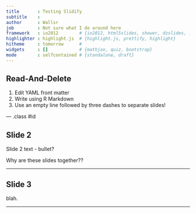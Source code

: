```yaml
---
title       : Testing Slidify 
subtitle    : 
author      : Wallsr
job         : Not sure what I do around here
framework   : io2012        # {io2012, html5slides, shower, dzslides, ...}
highlighter : highlight.js  # {highlight.js, prettify, highlight}
hitheme     : tomorrow      # 
widgets     : []            # {mathjax, quiz, bootstrap}
mode        : selfcontained # {standalone, draft}
---
```


## Read-And-Delete

1. Edit YAML front matter
2. Write using R Markdown
3. Use an empty line followed by three dashes to separate slides!

--- .class #id 

## Slide 2

Slide 2 text
 - bullet?
 
Why are these slides together??
 
---

## Slide 3

blah.

--- 


